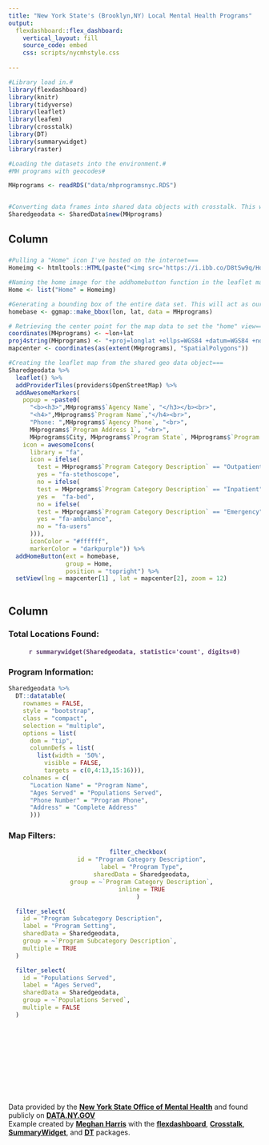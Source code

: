 ```yaml
---
title: "New York State's (Brooklyn,NY) Local Mental Health Programs"
output:
  flexdashboard::flex_dashboard:
    vertical_layout: fill
    source_code: embed
    css: scripts/nycmhstyle.css
    
---
```


```r


#Library load in.#
library(flexdashboard)
library(knitr)
library(tidyverse)
library(leaflet)
library(leafem)
library(crosstalk)
library(DT)
library(summarywidget)
library(raster)

#Loading the datasets into the environment.#
#MH programs with geocodes#

MHprograms <- readRDS("data/mhprogramsnyc.RDS")


#Converting data frames into shared data objects with crosstalk. This will allow the map, filters, and tables to be interactive and dynamic.#
Sharedgeodata <- SharedData$new(MHprograms)


```

Column {data-width=550}
-----------------------------------------------------------------------

### 

```r

#Pulling a "Home" icon I've hosted on the internet===
Homeimg <- htmltools::HTML(paste("<img src='https://i.ibb.co/D8tSw9q/Homebutton.png' width = '15', height '15', title = 'Home'>"))

#Naming the home image for the addhomebutton function in the leaflet map===
Home <- list("Home" = Homeimg)

#Generating a bounding box of the entire data set. This will act as our "homebase" to zoom back to when the home button is clicked on===
homebase <- ggmap::make_bbox(lon, lat, data = MHprograms)

# Retrieving the center point for the map data to set the "home" view===
coordinates(MHprograms) <- ~lon+lat
proj4string(MHprograms) <- "+proj=longlat +ellps=WGS84 +datum=WGS84 +no_defs"
mapcenter <- coordinates(as(extent(MHprograms), "SpatialPolygons"))

#Creating the leaflet map from the shared geo data object===
Sharedgeodata %>%
  leaflet() %>%
  addProviderTiles(providers$OpenStreetMap) %>%
  addAwesomeMarkers(
    popup = ~paste0(
      "<b><h3>",MHprograms$`Agency Name`, "</h3></b><br>",
      "<h4>",MHprograms$`Program Name`,"</h4><br>",
      "Phone: ",MHprograms$`Agency Phone`, "<br>",
      MHprograms$`Program Address 1`, "<br>",
      MHprograms$City, MHprograms$`Program State`, MHprograms$`Program Zip`),
    icon = awesomeIcons(
      library = "fa",
      icon = ifelse(
        test = MHprograms$`Program Category Description` == "Outpatient", 
        yes = "fa-stethoscope",
        no = ifelse(
        test = MHprograms$`Program Category Description` == "Inpatient", 
        yes =  "fa-bed",
        no = ifelse(
        test = MHprograms$`Program Category Description` == "Emergency", 
        yes = "fa-ambulance",
        no = "fa-users"
      ))),
      iconColor = "#ffffff",
      markerColor = "darkpurple")) %>%
  addHomeButton(ext = homebase, 
                group = Home,
                position = "topright") %>%
  setView(lng = mapcenter[1] , lat = mapcenter[2], zoom = 12)
  
```

Column {data-width=450}
-----------------------------------------------------------------------

### **Total Locations Found:** {data-height=70}
<center><h4><font color="#593869"><b>`r summarywidget(Sharedgeodata, statistic='count', digits=0)`</b></font></h4></center>

### **Program Information:** {data-height=200}
```r
Sharedgeodata %>% 
  DT::datatable(
    rownames = FALSE,  
    style = "bootstrap",
    class = "compact",
    selection = "multiple",
    options = list(
      dom = "tip", 
      columnDefs = list(
        list(width = '50%',
          visible = FALSE,
          targets = c(0,4:13,15:16))),
    colnames = c(
      "Location Name" = "Program Name",
      "Ages Served" = "Populations Served",
      "Phone Number" = "Program Phone",
      "Address" = "Complete Address"
      ))) 
```

### **Map Filters:**
<center>
```r

  filter_checkbox(
    id = "Program Category Description",
    label = "Program Type",
    sharedData = Sharedgeodata,
    group = ~`Program Category Description`,
    inline = TRUE
  )

```
</center>

```r

  filter_select(
    id = "Program Subcategory Description",
    label = "Program Setting",
    sharedData = Sharedgeodata,
    group = ~`Program Subcategory Description`,
    multiple = TRUE
  )

```
```r

  filter_select(
    id = "Populations Served",
    label = "Ages Served",
    sharedData = Sharedgeodata,
    group = ~`Populations Served`,
    multiple = FALSE
  )

```

<br>
<br>
<br>
<br>
<br>
<br>
<br>
<br>
<br>
Data provided by the <b><a href = "https://omh.ny.gov/">New York State Office of Mental Health</a></b> and found publicly on <b><a href = "https://data.ny.gov/Human-Services/Local-Mental-Health-Programs/6nvr-tbv8">DATA.NY.GOV</a></b>
<br>
Example created by <b><a href = "https://twitter.com/meghansharris"> Meghan Harris</a></b> with the <b><a href="https://rmarkdown.rstudio.com/flexdashboard/">flexdashboard</a></b>, <b><a href= https://rstudio.github.io/crosstalk/"> Crosstalk</a></b>, <b><a href="https://kent37.github.io/summarywidget/index.html"> SummaryWidget</a></b>, and <b><a href ="https://rstudio.github.io/DT/">DT</a></b> packages. 

